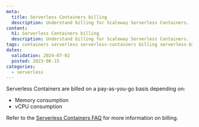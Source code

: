 ```yaml
---
meta:
  title: Serverless Containers billing
  description: Understand billing for Scaleway Serverless Containers.
content:
  h1: Serverless Containers billing
  description: Understand billing for Scaleway Serverless Containers.
tags: containers serverless serverless-containers billing serverless-billing serverless-containers-billing
dates:
  validation: 2024-07-02
  posted: 2023-06-15
categories:
  - serverless
---
```


Serverless Containers are billed on a pay-as-you-go basis depending on: 

* Memory consumption
* vCPU consumption

Refer to the [Serverless Containers FAQ](/faq/serverless-containers/#how-am-i-billed-for-serverless-containers) for more information on billing.
